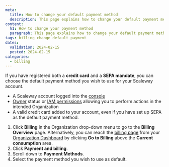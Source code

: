```yaml
---
meta:
  title: How to change your default payment method
  description: This page explains how to change your default payment method
content:
  h1: How to change your payment method
  paragraph: This page explains how to change your default payment method
tags: billing change default payment
dates:
  validation: 2024-02-15
  posted: 2024-02-15
categories:
  - billing
---
```


If you have registered both a **credit card** and a **SEPA mandate**, you can choose the default payment method you wish to use for your Scaleway account.

<Macro id="requirements" />

- A Scaleway account logged into the [console](https://console.scaleway.com)
- [Owner](/identity-and-access-management/iam/concepts/#owner) status or [IAM permissions](/identity-and-access-management/iam/concepts/#permission) allowing you to perform actions in the intended Organization
- A valid credit card added to your account, even if you have set up SEPA as the default payment method.


1. Click **Billing** in the Organization drop-down menu to go to the **Billing Overview** page.
    <Message type="tip">
      Alternatively, you can reach the [billing page](https://console.scaleway.com/billing/overview) from your [Organization Dashboard](https://console.scaleway.com/organization) by clicking **Go to Billing** above the **Current consumption** area.
    </Message>
2. Click **Payment and billing**.
3. Scroll down to **Payment Methods**.
4. Select the payment method you wish to use as default.